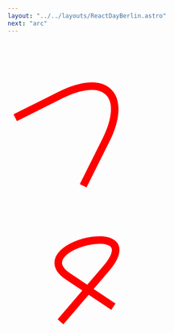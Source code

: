 ```yaml
---
layout: "../../layouts/ReactDayBerlin.astro"
next: "arc"
---
```



<SlideConnection>
  <Example>
    <SVG width="300" height="300" viewBox="-100 -100 200 200">
      <Path
        d="
              M -90,0 
              L -30,-30
              C 30,-60 60,-30 30,30
              L 0,90"
        fill="none"
        stroke="red"
        stroke-width="10"
      />
    </SVG>
  </Example>

  <Example>
    <SVG width="300" height="300" viewBox="-100 -100 200 200">
      <Path 
        d="
          M -30,70 
          L 30,0
          C 90,-70 -80,-30 -20,10
          L 40,50"
        fill="none"
        stroke="red"
        stroke-width="10"
      />
    </SVG>
  </Example>
</SlideConnection>
